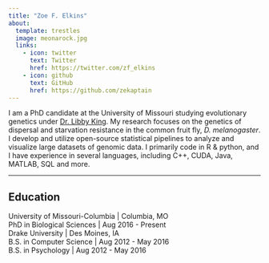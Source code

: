 ```yaml
---
title: "Zoe F. Elkins"
about:
  template: trestles
  image: meonarock.jpg
  links:
    - icon: twitter
      text: Twitter
      href: https://twitter.com/zf_elkins
    - icon: github
      text: GitHub
      href: https://github.com/zekaptain
---
```


I am a PhD candidate at the University of Missouri studying evolutionary genetics under [Dr. Libby King](https://elizabethking.org). My research focuses on the genetics of dispersal and starvation resistance in the common fruit fly, *D. melanogaster*. I develop and utilize open-source statistical pipelines to analyze and visualize large datasets of genomic data. I primarily code in R & python, and I have experience in several languages, including C++, CUDA, Java, MATLAB, SQL and more.

------------------------------------------------------------------------

## Education

| University of Missouri-Columbia \| Columbia, MO 
| PhD in Biological Sciences \| Aug 2016 - Present

| Drake University \| Des Moines, IA 
| B.S. in Computer Science \| Aug 2012 - May 2016 
| B.S. in Psychology \| Aug 2012 - May 2016
